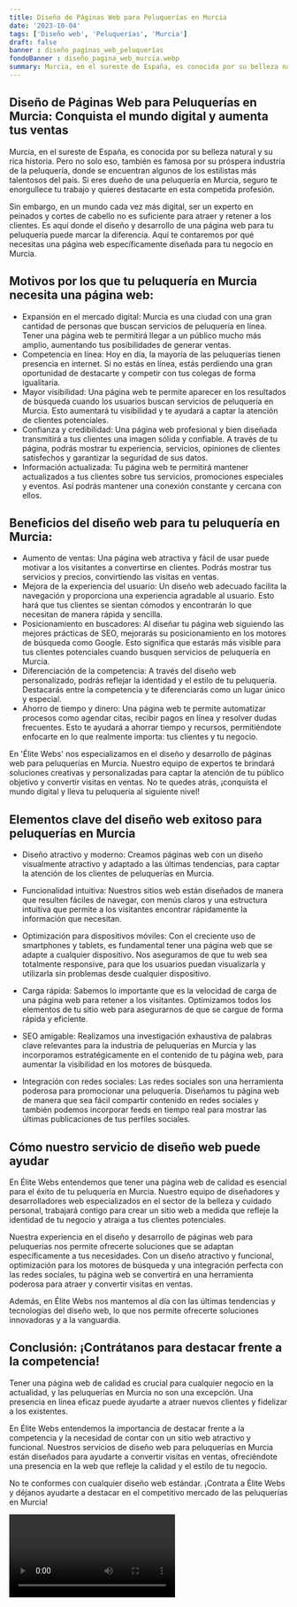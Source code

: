 ```yaml
---
title: Diseño de Páginas Web para Peluquerías en Murcia
date: '2023-10-04'
tags: ['Diseño web', 'Peluquerías', 'Murcia']
draft: false
banner : diseño_paginas_web_peluquerías
fondoBanner : diseño_pagina_web_murcia.webp
summary: Murcia, en el sureste de España, es conocida por su belleza natural y su rica historia. Pero no solo eso, también es famosa por su próspera industria de la peluquería, donde se encuentran algunos de los estilistas más talentosos del país. Si eres dueño de una peluquería en Murcia, seguro te enorgullece tu trabajo y quieres destacarte en esta competida profesión.
---
```


## Diseño de Páginas Web para Peluquerías en Murcia: Conquista el mundo digital y aumenta tus ventas

Murcia, en el sureste de España, es conocida por su belleza natural y su rica historia. Pero no solo eso, también es famosa por su próspera industria de la peluquería, donde se encuentran algunos de los estilistas más talentosos del país. Si eres dueño de una peluquería en Murcia, seguro te enorgullece tu trabajo y quieres destacarte en esta competida profesión.

Sin embargo, en un mundo cada vez más digital, ser un experto en peinados y cortes de cabello no es suficiente para atraer y retener a los clientes. Es aquí donde el diseño y desarrollo de una página web para tu peluquería puede marcar la diferencia. Aquí te contaremos por qué necesitas una página web específicamente diseñada para tu negocio en Murcia.

## Motivos por los que tu peluquería en Murcia necesita una página web:

- Expansión en el mercado digital: Murcia es una ciudad con una gran cantidad de personas que buscan servicios de peluquería en línea. Tener una página web te permitirá llegar a un público mucho más amplio, aumentando tus posibilidades de generar ventas.
- Competencia en línea: Hoy en día, la mayoría de las peluquerías tienen presencia en internet. Si no estás en línea, estás perdiendo una gran oportunidad de destacarte y competir con tus colegas de forma igualitaria.
- Mayor visibilidad: Una página web te permite aparecer en los resultados de búsqueda cuando los usuarios buscan servicios de peluquería en Murcia. Esto aumentará tu visibilidad y te ayudará a captar la atención de clientes potenciales.
- Confianza y credibilidad: Una página web profesional y bien diseñada transmitirá a tus clientes una imagen sólida y confiable. A través de tu página, podrás mostrar tu experiencia, servicios, opiniones de clientes satisfechos y garantizar la seguridad de sus datos.
- Información actualizada: Tu página web te permitirá mantener actualizados a tus clientes sobre tus servicios, promociones especiales y eventos. Así podrás mantener una conexión constante y cercana con ellos.

## Beneficios del diseño web para tu peluquería en Murcia:

- Aumento de ventas: Una página web atractiva y fácil de usar puede motivar a los visitantes a convertirse en clientes. Podrás mostrar tus servicios y precios, convirtiendo las visitas en ventas.
- Mejora de la experiencia del usuario: Un diseño web adecuado facilita la navegación y proporciona una experiencia agradable al usuario. Esto hará que tus clientes se sientan cómodos y encontrarán lo que necesitan de manera rápida y sencilla.
- Posicionamiento en buscadores: Al diseñar tu página web siguiendo las mejores prácticas de SEO, mejorarás su posicionamiento en los motores de búsqueda como Google. Esto significa que estarás más visible para tus clientes potenciales cuando busquen servicios de peluquería en Murcia.
- Diferenciación de la competencia: A través del diseño web personalizado, podrás reflejar la identidad y el estilo de tu peluquería. Destacarás entre la competencia y te diferenciarás como un lugar único y especial.
- Ahorro de tiempo y dinero: Una página web te permite automatizar procesos como agendar citas, recibir pagos en línea y resolver dudas frecuentes. Esto te ayudará a ahorrar tiempo y recursos, permitiéndote enfocarte en lo que realmente importa: tus clientes y tu negocio.

En 'Élite Webs' nos especializamos en el diseño y desarrollo de páginas web para peluquerías en Murcia. Nuestro equipo de expertos te brindará soluciones creativas y personalizadas para captar la atención de tu público objetivo y convertir visitas en ventas. No te quedes atrás, ¡conquista el mundo digital y lleva tu peluquería al siguiente nivel!

<GifSeo />

<Cta />

## Elementos clave del diseño web exitoso para peluquerías en Murcia

- Diseño atractivo y moderno: Creamos páginas web con un diseño visualmente atractivo y adaptado a las últimas tendencias, para captar la atención de los clientes de peluquerías en Murcia.

- Funcionalidad intuitiva: Nuestros sitios web están diseñados de manera que resulten fáciles de navegar, con menús claros y una estructura intuitiva que permite a los visitantes encontrar rápidamente la información que necesitan.

- Optimización para dispositivos móviles: Con el creciente uso de smartphones y tablets, es fundamental tener una página web que se adapte a cualquier dispositivo. Nos aseguramos de que tu web sea totalmente responsive, para que los usuarios puedan visualizarla y utilizarla sin problemas desde cualquier dispositivo.

- Carga rápida: Sabemos lo importante que es la velocidad de carga de una página web para retener a los visitantes. Optimizamos todos los elementos de tu sitio web para asegurarnos de que se cargue de forma rápida y eficiente.

- SEO amigable: Realizamos una investigación exhaustiva de palabras clave relevantes para la industria de peluquerías en Murcia y las incorporamos estratégicamente en el contenido de tu página web, para aumentar la visibilidad en los motores de búsqueda.

- Integración con redes sociales: Las redes sociales son una herramienta poderosa para promocionar una peluquería. Diseñamos tu página web de manera que sea fácil compartir contenido en redes sociales y también podemos incorporar feeds en tiempo real para mostrar las últimas publicaciones de tus perfiles sociales.

## Cómo nuestro servicio de diseño web puede ayudar

En Élite Webs entendemos que tener una página web de calidad es esencial para el éxito de tu peluquería en Murcia. Nuestro equipo de diseñadores y desarrolladores web especializados en el sector de la belleza y cuidado personal, trabajará contigo para crear un sitio web a medida que refleje la identidad de tu negocio y atraiga a tus clientes potenciales.

Nuestra experiencia en el diseño y desarrollo de páginas web para peluquerías nos permite ofrecerte soluciones que se adaptan específicamente a tus necesidades. Con un diseño atractivo y funcional, optimización para los motores de búsqueda y una integración perfecta con las redes sociales, tu página web se convertirá en una herramienta poderosa para atraer y convertir visitas en ventas.

Además, en Élite Webs nos mantemos al día con las últimas tendencias y tecnologías del diseño web, lo que nos permite ofrecerte soluciones innovadoras y a la vanguardia.

## Conclusión: ¡Contrátanos para destacar frente a la competencia!

Tener una página web de calidad es crucial para cualquier negocio en la actualidad, y las peluquerías en Murcia no son una excepción. Una presencia en línea eficaz puede ayudarte a atraer nuevos clientes y fidelizar a los existentes.

En Élite Webs entendemos la importancia de destacar frente a la competencia y la necesidad de contar con un sitio web atractivo y funcional. Nuestros servicios de diseño web para peluquerías en Murcia están diseñados para ayudarte a convertir visitas en ventas, ofreciéndote una presencia en la web que refleje la calidad y el estilo de tu negocio.

No te conformes con cualquier diseño web estándar. ¡Contrata a Élite Webs y déjanos ayudarte a destacar en el competitivo mercado de las peluquerías en Murcia!

<Video />

<CtaBot job='Peluquerías' city='Murcia'/>

<Gmaps query='Murcia+españa+maps' />
